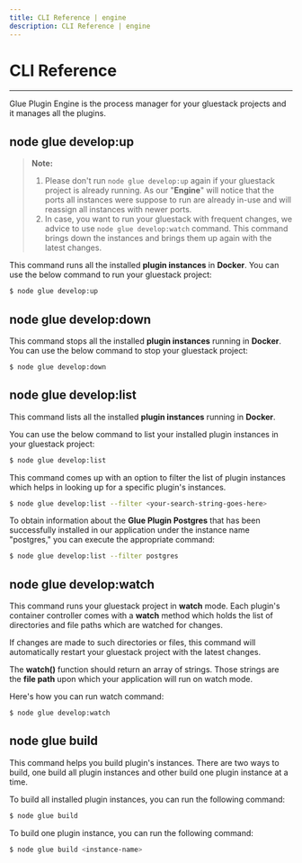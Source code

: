 ```yaml
---
title: CLI Reference | engine
description: CLI Reference | engine
---
```



<Meta title="Engine Plugin/CLI Reference" />

# CLI Reference
---

Glue Plugin Engine is the process manager for your gluestack projects and it manages all the plugins.

## node glue develop:up


> **Note:** 
> 1. Please don't run `node glue develop:up` again if your gluestack project is already running. As our "**Engine**" will notice that the ports all instances were suppose to run are already in-use and will reassign all instances with newer ports.
> 2. In case, you want to run your gluestack with frequent changes, we advice to use `node glue develop:watch` command. This command brings down the instances and brings them up again with the latest changes.


This command runs all the installed **plugin instances** in **Docker**. You can use
the below command to run your gluestack project:
```sh
$ node glue develop:up
```

## node glue develop:down

This command stops all the installed **plugin instances** running in **Docker**. You
can use the below command to stop your gluestack project:
```sh
$ node glue develop:down
```

## node glue develop:list

This command lists all the installed **plugin instances** running in **Docker**.

You can use the below command to list your installed plugin instances in your gluestack
project:
```sh
$ node glue develop:list
```

This command comes up with an option to filter the list of plugin instances which
helps in looking up for a specific plugin's instances.
```sh
$ node glue develop:list --filter <your-search-string-goes-here>
```

To obtain information about the **Glue Plugin Postgres** that has been successfully installed in our application under the instance name "postgres," you
can execute the appropriate command:

```sh
$ node glue develop:list --filter postgres
```

## node glue develop:watch

This command runs your gluestack project in **watch** mode. Each plugin's container controller comes with a **watch** method which holds the list of directories
and file paths which are watched for changes.

If changes are made to such directories or files, this command will automatically restart your gluestack project with the latest changes.

The **watch()** function should return an array of strings. Those strings are the **file
path** upon which your application will run on watch mode.

Here's how you can run watch command:
```sh
$ node glue develop:watch
```

## node glue build

This command helps you build plugin's instances. There are two ways to build, one build all plugin instances and other build one plugin instance at a time.

To build all installed plugin instances, you can run the following command:
```sh
$ node glue build
```

To build one plugin instance, you can run the following command:
```sh
$ node glue build <instance-name>
```
